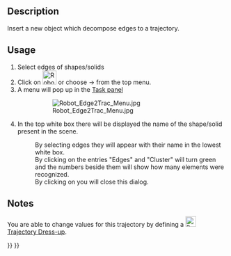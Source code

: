 <languages/>

{{Docnav
|[[Robot_InsertWaypointPre|Insert a waypoint preselected]]
|[[Robot_TrajectoryDressUp|Dress-up a trajectory]]
|[[Robot_Workbench|Robot]]
|IconL=Robot_InsertWaypointPre.svg
|IconR=Robot_TrajectoryDressUp.svg
|IconC=Workbench_Robot.svg
}}

{{GuiCommand
|Name=Robot Edge2Trac
|MenuLocation=Robot → Edge to trajectory
|Workbenches=[[Robot_Workbench|Robot]]
}}

==Description==

Insert a new object which decompose edges to a trajectory.

==Usage==

# Select edges of shapes/solids
# Click on [[Image:Robot_Edge2Trac.svg|32px]] or choose {{KEY|Robot}}  →  {{KEY|[[Image:Robot_Edge2Trac.svg|32px]] Edge to Trajectory...}} from the top menu.
# A menu will pop up in the [[Task_panel|Task panel]]
#: [[Image:Robot_Edge2Trac_Menu.jpg]]
# In the top white box there will be displayed the name of the shape/solid present in the scene.
#: By selecting edges they will appear with their name in the lowest white box.
#: By clicking on {{KEY|Apply}} the entries "Edges" and "Cluster" will turn green and the numbers beside them will show how many elements were recognized.
#: By clicking on {{KEY|OK}} you will close this dialog.

==Notes==

You are able to change values for this trajectory by defining a [[Image:Robot_TrajectoryDressUp.svg|24px]] [[Robot_TrajectoryDressUp|Trajectory Dress-up]].


{{Docnav
|[[Robot_InsertWaypointPre|Insert a waypoint preselected]]
|[[Robot_TrajectoryDressUp|Dress-up a trajectory]]
|[[Robot_Workbench|Robot]]
|IconL=Robot_InsertWaypointPre.svg
|IconR=Robot_TrajectoryDressUp.svg
|IconC=Workbench_Robot.svg
}}

{{Robot_Tools_navi{{#translation:}}}}
{{Userdocnavi{{#translation:}}}}